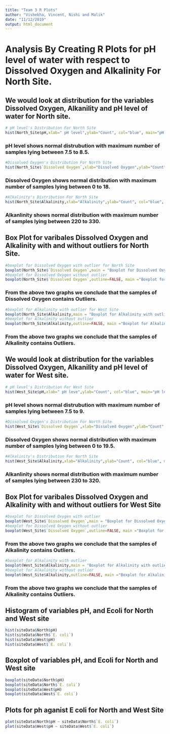 ```yaml
---
title: "Team 3 R Plots"
author: "Vishekha, Vincent, Nishi and Malik"
date: "11/12/2019"
output: html_document
---
```

# Analysis By Creating R Plots for pH level of water with respect to Dissolved Oxygen and Alkalinity For North Site.

## We would look at distribution for the variables Dissolved Oxygen, Alkanility and pH level of water for North site.


```r
# pH level's Distribution For North Site
hist(North_Site$pH,xlab=" pH level",ylab="Count", col="blue", main="pH level's Distribution For North Site", breaks=20)

```
### pH level shows normal distrubution with maximum number of samples lying between 7.5 to 8.5.


```r
#Dissolved Oxygen's Distribution For North Site
hist(North_Site$`Dissolved Oxygen`,xlab="Dissolved Oxygen",ylab="Count", col="blue", main="Dissolved Oxygen's Distribution For North Site", breaks=20)

```
### Dissolved Oxygen shows normal distribution with maximum number of samples lying between 0 to 18.


```r
#Alkalinity's Distribution For North Site
hist(North_Site$Alkalinity,xlab="Alkalinity",ylab="Count", col="blue", main="Alkalinity's Distribution For North Site", breaks=20)

```
### Alkanlinity shows normal distribution with maximum number of samples lying between 220 to 330.


## Box Plot for varibales Dissolved Oxygen and Alkalinity with and without outliers for North Site.

```r
#boxplot for Dissolved Oxygen with outlier for North Site
boxplot(North_Site$`Dissolved Oxygen`,main = "Boxplot for Dissolved Oxygen With Outlier")
#boxplot for Dissolved Oxygen without outlier
boxplot(North_Site$`Dissolved Oxygen`,outline=FALSE, main ="Boxplot for Dissolved Oxygen Without Outlier")
```
### From the above two graphs we conclude that the samples of Dissolved Oxygen contains Outliers.

```r
#boxplot for Alkalinity with outlier for West Site
boxplot(North_Site$Alkalinity,main = "Boxplot for Alkalinity with outlier")
#boxplot for Alkalinity without outlier
boxplot(North_Site$Alkalinity,outline=FALSE, main ="Boxplot for Alkalinity Without Outlier")
```
### From the above two graphs we conclude that the samples of Alkalinity contains Outliers.


## We would look at distribution for the variables Dissolved Oxygen, Alkanility and pH level of water for West site.

```r
# pH level's Distribution For West Site
hist(West_Site$pH,xlab=" pH leve",ylab="Count", col="blue", main="pH level's Distribution For West Site", breaks=20)

```
### pH level shows normal distrubution with maximum number of samples lying between 7.5 to 9.

```r
#Dissolved Oxygen's Distribution For North Site
hist(West_Site$`Dissolved Oxygen`,xlab="Dissolved Oxygen",ylab="Count", col="blue", main="Dissolved Oxygen's Distribution For West Site", breaks=20)

```
### Dissolved Oxygen shows normal distribution with maximum number of samples lying between 0 to 19.5.


```r
#Alkalinity's Distribution For North Site
hist(West_Site$Alkalinity,xlab="Alkalinity",ylab="Count", col="blue", main="Alkalinity's Distribution For West Site", breaks=20)

```
### Alkanlinity shows normal distribution with maximum number of samples lying between 230 to 320.


## Box Plot for varibales Dissolved Oxygen and Alkalinity with and without outliers for West Site

```r
#boxplot for Dissolved Oxygen with outlier
boxplot(West_Site$`Dissolved Oxygen`,main = "Boxplot for Dissolved Oxygen With Outlier")
#boxplot for Dissolved Oxygen without outlier
boxplot(West_Site$`Dissolved Oxygen`,outline=FALSE, main ="Boxplot for Dissolved Oxygen Without Outlier")
```
### From the above two graphs we conclude that the samples of Alkalinity contains Outliers.

```r
#boxplot for Alkalinity with outlier
boxplot(West_Site$Alkalinity,main = "Boxplot for Alkalinity with outlier")
#boxplot for Alkalinity without outlier
boxplot(West_Site$Alkalinity,outline=FALSE, main ="Boxplot for Alkalinity Without Outlier")
```
### From the above two graphs we conclude that the samples of Alkalinity contains Outliers.



## Histogram of variables pH, and Ecoli for North and West site
```r
hist(siteData$North$pH)
hist(siteData$North$`E. coli`)
hist(siteData$West$pH)
hist(siteData$West$`E. coli`)
```

## Boxplot of variables pH, and Ecoli for North and West site
```r
boxplot(siteData$North$pH)
boxplot(siteData$North$`E. coli`)
boxplot(siteData$West$pH)
boxplot(siteData$West$`E. coli`)
```

## Plots for ph aganist E coli for North and West Site
```r
plot(siteData$North$pH ~ siteData$North$`E. coli`)
plot(siteData$West$pH ~ siteData$West$`E. coli`)
```


